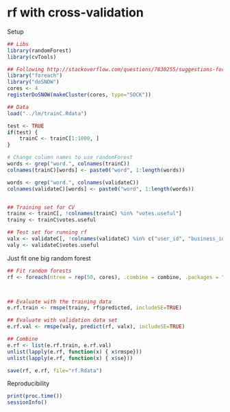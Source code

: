 rf with cross-validation
=======================

Setup
```r
## Libs
library(randomForest)
library(cvTools)

## Following http://stackoverflow.com/questions/7830255/suggestions-for-speeding-up-random-forests
library("foreach")
library("doSNOW")
cores <- 4
registerDoSNOW(makeCluster(cores, type="SOCK"))

## Data
load("../lm/trainC.Rdata")

test <- TRUE
if(test) {
	trainC <- trainC[1:1000, ]
}

# Change column names to use randomForest
words <- grep("word.", colnames(trainC))
colnames(trainC)[words] <- paste0("word", 1:length(words))

words <- grep("word.", colnames(validateC))
colnames(validateC)[words] <- paste0("word", 1:length(words))


## Training set for CV
trainx <- trainC[, !colnames(trainC) %in% "votes.useful"]
trainy <- trainC$votes.useful

## Test set for running rf
valx <- validateC[, !colnames(validateC) %in% c("user_id", "business_id", "review_id", "user.name", "business.city", "votes.useful")]
valy <- validateC$votes.useful

```


Just fit one big random forest
```r

## Fit random forests
rf <- foreach(ntree = rep(50, cores), .combine = combine, .packages = "randomForest") %dopar% randomForest(x=trainx, y=trainy, data=trainC, xtest=valx, ytest=valy, importance=TRUE, keep.forest=TRUE, ntree=ntree)



## Evaluate with the training data
e.rf.train <- rmspe(trainy, rf$predicted, includeSE=TRUE)

## Evaluate with validation data set
e.rf.val <- rmspe(valy, predict(rf, valx), includeSE=TRUE)

## Combine
e.rf <- list(e.rf.train, e.rf.val)
unlist(lapply(e.rf, function(x) { x$rmspe}))
unlist(lapply(e.rf, function(x) { x$se}))

save(rf, e.rf, file="rf.Rdata")
```

Reproducibility
```r
print(proc.time())
sessionInfo()
```
